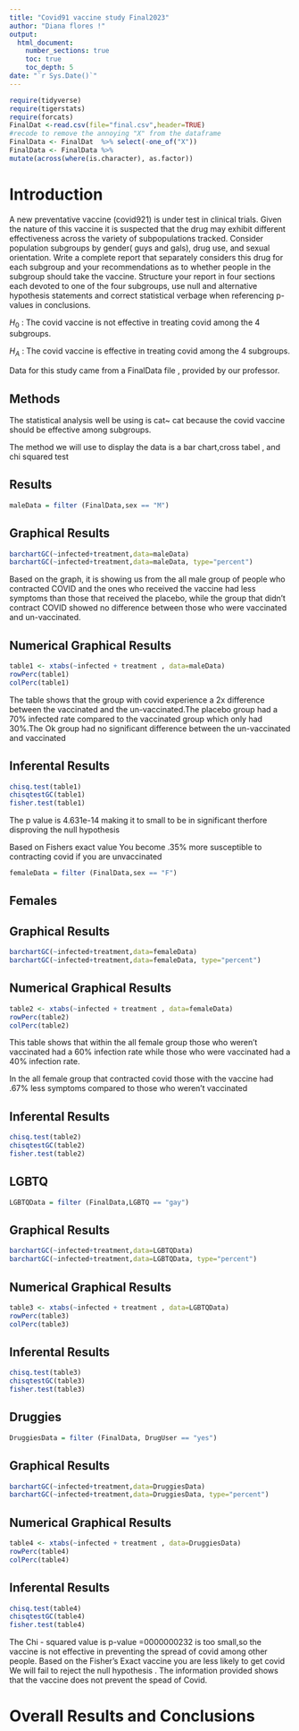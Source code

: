 ```yaml
---
title: "Covid91 vaccine study Final2023"
author: "Diana flores !"
output: 
  html_document:
    number_sections: true
    toc: true
    toc_depth: 5
date: "`r Sys.Date()`" 
---
```


```r
require(tidyverse)
require(tigerstats)
require(forcats)
FinalDat <-read.csv(file="final.csv",header=TRUE)
#recode to remove the annoying "X" from the dataframe
FinalData <- FinalDat  %>% select(-one_of("X"))
FinalData <- FinalData %>%
mutate(across(where(is.character), as.factor))
```

# Introduction

A new  preventative vaccine (covid921) is under test in clinical trials. Given the nature of this vaccine it is suspected that the drug may exhibit different effectiveness across the variety of subpopulations tracked. Consider population subgroups by gender( guys and gals), drug use, and sexual orientation. Write a complete report that separately considers this drug for each subgroup and your recommendations as to whether people in the subgroup should take the vaccine. Structure your report in four sections each devoted to one of the four subgroups, use null and alternative hypothesis statements and correct statistical verbage when referencing p-values in conclusions.

$H_0$ : The covid vaccine  is not  effective in treating covid among the 4 subgroups.


$H_A$ : The covid vaccine is effective in treating covid among the 4 subgroups.

Data for this study came from a FinalData file , provided by our professor.

## Methods 


The statistical analysis well be using is cat~ cat because the covid vaccine should be effective among subgroups.

The method we will use to display the data is a bar chart,cross tabel , and chi squared test 



## Results
```r
maleData = filter (FinalData,sex == "M")
```

## Graphical Results 
```r
barchartGC(~infected+treatment,data=maleData)
barchartGC(~infected+treatment,data=maleData, type="percent")

```

Based on the graph, it is showing us from the all male group of people who contracted COVID and the ones who received the vaccine had less symptoms than those that received the placebo, while the group that didn't contract COVID showed no difference between those who were vaccinated and un-vaccinated. 


## Numerical Graphical Results 

```r
table1 <- xtabs(~infected + treatment , data=maleData)
rowPerc(table1)
colPerc(table1)
```
The table shows that the group with covid experience a 2x difference between the vaccinated and the un-vaccinated.The placebo group had a 70% infected rate compared to the vaccinated group which only had 30%.The Ok group had no significant difference between the un-vaccinated and vaccinated


## Inferental Results 

```r
chisq.test(table1)
chisqtestGC(table1)
fisher.test(table1)
```
The p value is 4.631e-14  making it to small to be in significant therfore disproving the null hypothesis

Based on Fishers exact value You become .35% more susceptible to contracting covid if you are unvaccinated 




```r
femaleData = filter (FinalData,sex == "F")
```
 
## Females


## Graphical Results 
```r
barchartGC(~infected+treatment,data=femaleData)
barchartGC(~infected+treatment,data=femaleData, type="percent")

```



## Numerical Graphical Results 

```r
table2 <- xtabs(~infected + treatment , data=femaleData)
rowPerc(table2)
colPerc(table2)
```
This table shows that within the all female group those who weren't vaccinated had a 60% infection rate while those who were vaccinated had a 40% infection rate.

In the all female group that contracted covid those with the vaccine had .67% less symptoms compared to those who weren't vaccinated 


## Inferental Results

```r
chisq.test(table2)
chisqtestGC(table2)
fisher.test(table2)
```


## LGBTQ
```r
LGBTQData = filter (FinalData,LGBTQ == "gay")
```

## Graphical Results 

```r
barchartGC(~infected+treatment,data=LGBTQData)
barchartGC(~infected+treatment,data=LGBTQData, type="percent")

```

## Numerical Graphical Results 
```r
table3 <- xtabs(~infected + treatment , data=LGBTQData)
rowPerc(table3)
colPerc(table3)
```

## Inferental Results

```r
chisq.test(table3)
chisqtestGC(table3)
fisher.test(table3)
```

## Druggies
```r
DruggiesData = filter (FinalData, DrugUser == "yes")
```
## Graphical Results 

```r
barchartGC(~infected+treatment,data=DruggiesData)
barchartGC(~infected+treatment,data=DruggiesData, type="percent")

```

## Numerical Graphical Results 

```r
table4 <- xtabs(~infected + treatment , data=DruggiesData)
rowPerc(table4)
colPerc(table4)
```

## Inferental Results



```r
chisq.test(table4)
chisqtestGC(table4)
fisher.test(table4)
```
The Chi - squared value is p-value =0000000232 is too small,so the vaccine is not effective in preventing the spread of covid among other people.
Based on the Fisher's Exact vaccine you are less likely to get covid 
We will fail to reject the null hypothesis . The information provided shows that the vaccine does not prevent the spead of Covid.


# Overall Results and Conclusions